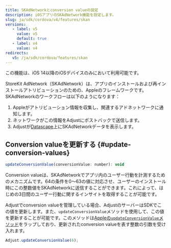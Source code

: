 ```yaml
---
title: SKAdNetworkとconversion valueの設定
description: iOSアプリのSKAdNetwork機能を設定します。
slug: ja/sdk/cordova/v4/features/skan
versions:
   - label: v5
     value: v5
     default: true
   - label: v4
     value: v4
redirects:
   v5: /ja/sdk/cordova/features/skan
---
```


<Callout type="important">

この機能は、iOS 14以降のiOSデバイスのみにおいて利用可能です。

</Callout>

StoreKit AdNetwork（SKAdNetwork）は、アプリのインストールおよび再インストールアトリビューションのための、Appleのフレームワークです。SKAdNetworkのワークフローは以下のようになります：

1. Appleがアトリビューション情報を収集し、関連するアドネットワークに通知します。
2. ネットワークがこの情報をAdjustにポストバックで送信します。
3. Adjustが[Datascape](https://help.adjust.com/ja/suite/article/datascape)上にSKAdNetworkデータを表示します。

## Conversion valueを更新する {#update-conversion-values}

<CodeBlock title="メソッドシグネチャー">

```js
updateConversionValue(conversionValue: number): void
```

</CodeBlock>

Conversion valueは、SKAdNetworkでアプリ内のユーザー行動を計測するためのメカニズムです。64の条件を0～63の値に対応させ、ユーザーのインストール時にこの整数値をSKAdNetworkに送信することができます。これによって、はじめの3日間のユーザー行動に関するインサイトを取得することが可能です。

Adjustでconversion valueを管理している場合、AdjustのサーバーはSDKでこの値を更新します。また、`updateConversionValue`メソッドを使用して、この値を更新することが可能です。このメソッドは[Appleの`updateConversionValue`メソッド](https://developer.apple.com/documentation/storekit/skadnetwork/3566697-updateconversionvalue)をラップしており、更新されたconversion valueを表す整数の引数を受け入れます。

```js
Adjust.updateConversionValue(6);
```
